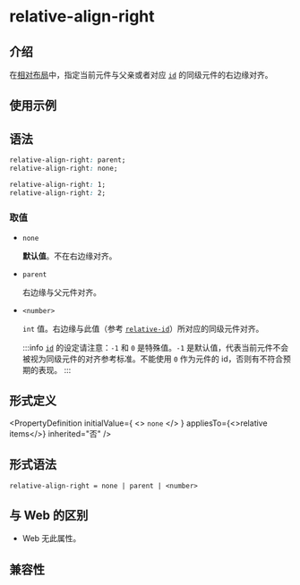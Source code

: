 # relative-align-right

## 介绍

在[相对布局](guide/ui/layout/relative-layout.mdx)中，指定当前元件与父亲或者对应 [`id`](./relative-id.mdx) 的同级元件的右边缘对齐。

## 使用示例


<Go
  example="css-api"
  entry="src/relative-align-right"
  defaultFile="src/relative-align-right/App.tsx"
  img="https://lf-lynx.tiktok-cdns.com/obj/lynx-artifacts-oss-sg/lynx-website/assets/doc/css/relative-align-right.png"
  defaultEntryFile="dist/relative-align-right.lynx.bundle"
  entry="src/relative-align-right"
/>

## 语法

```css
relative-align-right: parent;
relative-align-right: none;

relative-align-right: 1;
relative-align-right: 2;
```

### 取值

- `none`

  **默认值**。不在右边缘对齐。

- `parent`

  右边缘与父元件对齐。

- `<number>`

  `int` 值。右边缘与此值（参考 [`relative-id`](./relative-id.mdx)）所对应的同级元件对齐。

  :::info
  [`id`](./relative-id.mdx) 的设定请注意：`-1` 和 `0` 是特殊值。`-1` 是默认值，代表当前元件不会被视为同级元件的对齐参考标准。不能使用 `0` 作为元件的 id，否则有不符合预期的表现。
  :::

## 形式定义


<PropertyDefinition
  initialValue={
    <>
      <code>none</code>
    </>
  }
  appliesTo={<>relative items</>}
  inherited="否"
/>

## 形式语法

```
relative-align-right = none | parent | <number>
```

## 与 Web 的区别

- Web 无此属性。

## 兼容性


<LegacyCompatTable metadata="css/properties/relative-align-right" />
